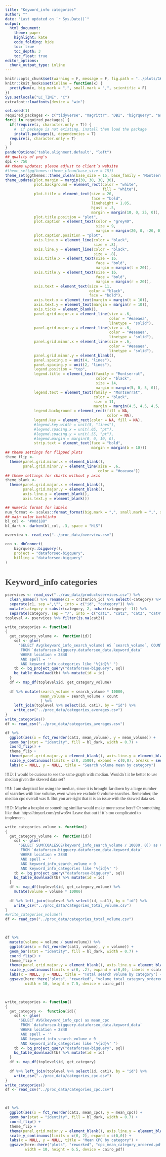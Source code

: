 ---
title: "Keyword_info categories"
author: ""
date: "Last updated on `r Sys.Date()`"
output:
  html_document:
    theme: paper
    highlight: kate
    code_folding: hide
    toc: true
    toc_depth: 3
    toc_float: true
editor_options: 
  chunk_output_type: inline
---


<style>
.list-group-item.active, .list-group-item.active:hover, .list-group-item.active:focus {
  background-color: #00d188;
  border-color: #00d188;
}

body {
  font-family: montserrat;
  color: #444444;
  font-size: 14px;
}

h1 {
  font-weight: bold;
  font-size: 28px;
}

h1.title {
  font-size: 30px;
  color: #00d188;
}

h2 {
  font-size: 24px;
}

h3 {
  font-size: 18px;
}
</style>


```{r setup, include=FALSE}
knitr::opts_chunk$set(warning = F, message = F, fig.path = "../plots/1611/", cache = F, fig.showtext = TRUE, dpi = 700)
knitr::knit_hooks$set(inline = function(x) {
  prettyNum(x, big.mark = ",", small.mark = ",", scientific = F)
})
Sys.setlocale("LC_TIME", "C")
extrafont::loadfonts(device = "win")
```



```{r prep}
set.seed(1)
required_packages <- c("tidyverse", "magrittr", "DBI", "bigrquery", "arrow","glue", "vroom","janitor", "gt", "ggwordcloud", "readxl", "ggthemes", "hrbrthemes", "extrafont", "plotly", "scales", "stringr", "gganimate", "here", "tidytext", "sentimentr", "scales", "DT", "here", "sm", "mblm", "glue", "fs", "knitr", "rmdformats", "janitor", "urltools", "colorspace", "pdftools", "showtext", "pander", "wordcloud2", "stopwords", "magicfor", "gapminder")
for(i in required_packages) { 
  if(!require(i, character.only = T)) {
    #  if package is not existing, install then load the package
    install.packages(i, dependencies = T)
  require(i, character.only = T)
  }
}
panderOptions('table.alignment.default', "left")
## quality of png's
dpi <- 750
## theme updates; please adjust to client´s website
#theme_set(ggthemes::theme_clean(base_size = 15))
theme_set(ggthemes::theme_clean(base_size = 15, base_family = "Montserrat"))
theme_update(plot.margin = margin(30, 30, 30, 30),
             plot.background = element_rect(color = "white",
                                            fill = "white"),
             plot.title = element_text(size = 20,
                                       face = "bold",
                                       lineheight = 1.05,
                                       hjust = .5,
                                       margin = margin(10, 0, 25, 0)),
             plot.title.position = "plot",
             plot.caption = element_text(color = "grey40",
                                         size = 9,
                                         margin = margin(20, 0, -20, 0)),
             plot.caption.position = "plot",
             axis.line.x = element_line(color = "black",
                                        size = .8),
             axis.line.y = element_line(color = "black",
                                        size = .8),
             axis.title.x = element_text(size = 16,
                                         face = "bold",
                                         margin = margin(t = 20)),
             axis.title.y = element_text(size = 16,
                                         face = "bold",
                                         margin = margin(r = 20)),
             axis.text = element_text(size = 11,
                                      color = "black",
                                      face = "bold"),
             axis.text.x = element_text(margin = margin(t = 10)),
             axis.text.y = element_text(margin = margin(r = 10)),
             axis.ticks = element_blank(),
             panel.grid.major.x = element_line(size = .6,
                                               color = "#eaeaea",
                                               linetype = "solid"),
             panel.grid.major.y = element_line(size = .6,
                                               color = "#eaeaea",
                                               linetype = "solid"),
             panel.grid.minor.x = element_line(size = .6,
                                               color = "#eaeaea",
                                               linetype = "solid"),
             panel.grid.minor.y = element_blank(),
             panel.spacing.x = unit(4, "lines"),
             panel.spacing.y = unit(2, "lines"),
             legend.position = "top",
             legend.title = element_text(family = "Montserrat",
                                         color = "black",
                                         size = 14,
                                         margin = margin(5, 0, 5, 0)),
             legend.text = element_text(family = "Montserrat",
                                        color = "black",
                                        size = 11,
                                        margin = margin(4.5, 4.5, 4.5, 4.5)),
             legend.background = element_rect(fill = NA,
                                              color = NA),
             legend.key = element_rect(color = NA, fill = NA),
             #legend.key.width = unit(5, "lines"),
             #legend.spacing.x = unit(.05, "pt"),
             #legend.spacing.y = unit(.55, "pt"),
             #legend.margin = margin(0, 0, 10, 0),
             strip.text = element_text(face = "bold",
                                       margin = margin(b = 10)))
## theme settings for flipped plots
theme_flip <-
  theme(panel.grid.minor.x = element_blank(),
        panel.grid.minor.y = element_line(size = .6,
                                          color = "#eaeaea"))
## theme settings for charts without y axis
theme_blank <- 
  theme(panel.grid.major.x = element_blank(),
        panel.grid.major.y = element_blank(),
        axis.line.y = element_blank(),
        axis.text.y = element_blank())

## numeric format for labels
num_format <- scales::format_format(big.mark = ",", small.mark = ",", scientific = F)
## main color backlinko
bl_col <- "#00d188"
bl_dark <- darken(bl_col, .3, space = "HLS")
```




```{r}
overview <- read_csv("../proc_data/overview.csv")

con <- dbConnect(
    bigrquery::bigquery(),
    project = "dataforseo-bigquery",
    billing = "dataforseo-bigquery"
)
```





# Keyword_info categories

```{r}
pservices <- read_csv("../raw_data/productsservices.csv") %>% 
  clean_names() %>% rename(c1 = criterion_id) %>% select(-category) %>% 
  separate(c1, sep =",\"", into = c("id", "category")) %>% 
  mutate(category = substr(category, 2, nchar(category) -1)) %>% 
  separate(category, sep = "/", into = c("cat1", "cat2", "cat3", "cat4", "cat5", "cat6", "cat7", "cat8"))
toplevel <- pservices %>% filter(is.na(cat2))
```



```{r}
write_categories <- function()
{
  get_category_volume <-  function(id){
    sql <- glue(
      "SELECT Avg(keyword_info_search_volume) AS `search_volume`, COUNT(*) AS `count`
       FROM `dataforseo-bigquery.dataforseo_data.keyword_data`
       WHERE location = 2840 
       AND spell = ''
       AND keyword_info_categories like '%{id}%' ")
    tb <- bq_project_query("dataforseo-bigquery", sql)
    bq_table_download(tb) %>% mutate(id = id)
  }
  df <- map_df(toplevel$id, get_category_volume)  
  
  df %>% mutate(search_volume = search_volume * 10000,
                mean_volume = search_volume / count
                ) %>% 
    left_join(toplevel %>% select(id, cat1), by = "id") %>% 
    write_csv("../proc_data/categories_averages.csv")
}
write_categories()
df <- read_csv("../proc_data/categories_averages.csv")
```


```{r search_category_volume_mean, fig.height = 10, fig.width = 7.5}
df %>% 
  ggplot(aes(x = fct_reorder(cat1, mean_volume), y = mean_volume)) +
  geom_bar(stat = "identity", fill = bl_dark, width = 0.7) +
  coord_flip() + 
  theme_flip +
  theme(panel.grid.major.y = element_blank(), axis.line.y = element_blank()) +
  scale_y_continuous(limits = c(0, 3500), expand = c(0,0), breaks = seq(0, 3000, by = 1000)) +
  labs(x = NULL, y = NULL, title = "Search volume mean by category")
```

!!!D: I would be curious to see the same graph with median. Wouldn´t it be better to use median given the skewed data set? 

!!!J: I am skeptical for using the median, since it is brought far down by a large number of searches with low volume, even when we exclude 0 volume searches. Remember, the median cpc overall was 0. But you are right that it is an issue with the skewed data set.

!!!D: Maybe a boxplot or something similiar would make more sense here? Or something like that: https://tinyurl.com/yxfwo5vt Leave that out if it´s too complicated to implement.  


```{r}
write_categories_volume <- function()
{
  get_category_volume <-  function(id){
    sql <- glue(
      "SELECT SUM(COALESCE(keyword_info_search_volume / 10000, 0)) as volume
       FROM `dataforseo-bigquery.dataforseo_data.keyword_data`
       WHERE location = 2840 
       AND spell = ''
       AND keyword_info_search_volume > 0
       AND keyword_info_categories like '%{id}%' ")
    tb <- bq_project_query("dataforseo-bigquery", sql)
    bq_table_download(tb) %>% mutate(id = id)
  }
  df <- map_df(toplevel$id, get_category_volume) %>% 
    mutate(volume = volume * 10000)
  
  df %>% left_join(toplevel %>% select(id, cat1), by = "id") %>% 
    write_csv("../proc_data/categories_total_volume.csv")
}
#write_categories_volume()
df <- read_csv("../proc_data/categories_total_volume.csv")
```

<br>

```{r search_category_total_volume, fig.height = 10, fig.width = 7.5}
df %>% 
  mutate(volume = volume / sum(volume)) %>% 
  ggplot(aes(x = fct_reorder(cat1, volume), y = volume)) +
  geom_bar(stat = "identity", fill = bl_dark, width = 0.7) +
  coord_flip() + 
  theme_flip +
  theme(panel.grid.major.y = element_blank(), axis.line.y = element_blank()) +
  scale_y_continuous(limits = c(0, .2), expand = c(0,0), labels = scales::percent) +
  labs(x = NULL, y = NULL, title = "Total search volume by category") +
  ggsave(here::here("plots", "reworked", "volume_total_category_ordered.pdf"),
         width = 10, height = 7.5, device = cairo_pdf)
```

<br>

```{r}
write_categories <- function()
{
  get_category <-  function(id){
    sql <- glue(
      "SELECT AVG(keyword_info_cpc) as mean_cpc
       FROM `dataforseo-bigquery.dataforseo_data.keyword_data`
       WHERE location = 2840 
       AND spell = ''
       AND keyword_info_search_volume > 0
       AND keyword_info_categories like '%{id}%' ")
    tb <- bq_project_query("dataforseo-bigquery", sql)
    bq_table_download(tb) %>% mutate(id = id)
  }
  df <- map_df(toplevel$id, get_category)  
  
  df %>% left_join(toplevel %>% select(id, cat1), by = "id") %>% 
    write_csv("../proc_data/categories_cpc.csv")
}
write_categories()
df <- read_csv("../proc_data/categories_cpc.csv")
```

<br>

```{r search_category_cpc_mean, fig.height = 10, fig.width = 6.5}
df %>% 
  ggplot(aes(x = fct_reorder(cat1, mean_cpc), y = mean_cpc)) +
  geom_bar(stat = "identity", fill = bl_dark, width = 0.7) +
  coord_flip() + 
  theme_flip +
  theme(panel.grid.major.y = element_blank(), axis.line.y = element_blank()) +
  scale_y_continuous(limits = c(0, 2), expand = c(0,0)) +
  labs(x = NULL, y = NULL, title = "Mean CPC by category") +
  ggsave(here::here("plots", "reworked", "cpc_mean_category_ordered.pdf"),
         width = 10, height = 6.5, device = cairo_pdf)
```

<br>

